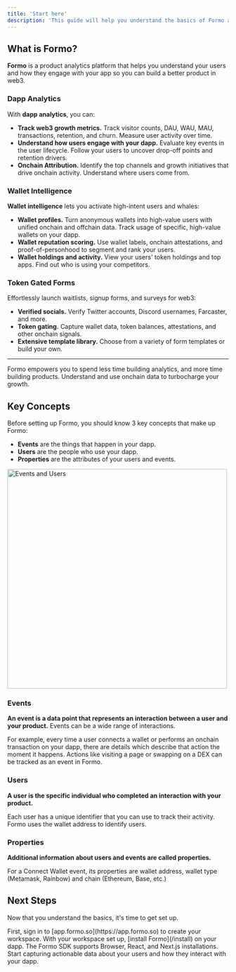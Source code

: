 ```yaml
---
title: 'Start here'
description: 'This guide will help you understand the basics of Formo and how to get started. '
---
```


## What is Formo?

**Formo** is a product analytics platform that helps you understand your users and how they engage with your app so you can build a better product in web3. 


### Dapp Analytics

With **dapp analytics**, you can: 

- **Track web3 growth metrics.** Track visitor counts, DAU, WAU, MAU, transactions, retention, and churn. Measure user activity over time.
- **Understand how users engage with your dapp.** Evaluate key events in the user lifecycle. Follow your users to uncover drop-off points and retention drivers.
- **Onchain Attribution.** Identify the top channels and growth initiatives that drive onchain activity. Understand where users come from. 

### Wallet Intelligence

**Wallet intelligence** lets you activate high-intent users and whales:

-   **Wallet profiles.** Turn anonymous wallets into high-value users with unified onchain and offchain data. Track usage of specific, high-value wallets on your dapp. 
-   **Wallet reputation scoring.** Use wallet labels, onchain attestations, and proof-of-personhood to segment and rank your users.
-   **Wallet holdings and activity.** View your users' token holdings and top apps. Find out who is using your competitors.

### Token Gated Forms

Effortlessly launch waitlists, signup forms, and surveys for web3:

-   **Verified socials.** Verify Twitter accounts, Discord usernames, Farcaster, and more.
-   **Token gating.** Capture wallet data, token balances, attestations, and other onchain signals.
-   **Extensive template library.** Choose from a variety of form templates or build your own.

----

Formo empowers you to spend less time building analytics, and more time building products. Understand and use onchain data to turbocharge your growth. 

## Key Concepts

Before setting up Formo, you should know 3 key concepts that make up Formo:

- **Events** are the things that happen in your dapp.
- **Users** are the people who use your dapp.
- **Properties** are the attributes of your users and events.

<Frame>
	<img width="500" src="/images/event.avif" alt="Events and Users" />
</Frame>

### Events

**An event is a data point that represents an interaction between a user and your product.** Events can be a wide range of interactions. 

For example, every time a user connects a wallet or performs an onchain transaction on your dapp, there are details which describe that action the moment it happens. 
Actions like visiting a page or swapping on a DEX can be tracked as an event in Formo.

### Users

**A user is the specific individual who completed an interaction with your product.**

Each user has a unique identifier that you can use to track their activity. Formo uses the wallet address to identify users.

### Properties

**Additional information about users and events are called properties.**

For a Connect Wallet event, its properties are wallet address, wallet type (Metamask, Rainbow) and chain (Ethereum, Base, etc.)

## Next Steps

Now that you understand the basics, it's time to get set up.

<Steps>
  <Step title="Create a workspace">
    First, sign in to [app.formo.so](https://app.formo.so) to create your workspace.
  </Step>
  <Step title="Install Formo">
    With your workspace set up, [install Formo](/install) on your dapp. The Formo SDK supports Browser, React, and Next.js installations.
  </Step>
  <Step title="Success!">
    Start capturing actionable data about your users and how they interact with your dapp.
  </Step>
</Steps>
